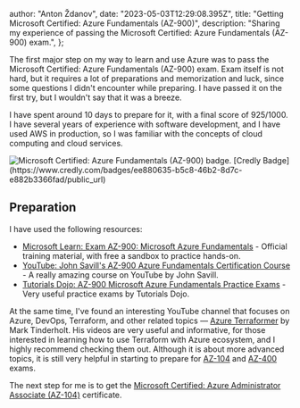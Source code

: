 
  author: "Anton Ždanov",
  date: "2023-05-03T12:29:08.395Z",
  title: "Getting Microsoft Certified: Azure Fundamentals (AZ-900)",
  description:
    "Sharing my experience of passing the Microsoft Certified: Azure Fundamentals (AZ-900) exam.",
};


The first major step on my way to learn and use Azure was to pass the Microsoft Certified: Azure Fundamentals (AZ-900) exam.
Exam itself is not hard, but it requires a lot of preparations and memorization and luck, since some questions I didn't
encounter while preparing. I have passed it on the first try, but I wouldn't say that it was a breeze.

I have spent around 10 days to prepare for it, with a final score of 925/1000. I have several years of experience with
software development, and I have used AWS in production, so I was familiar with the concepts of cloud computing and cloud services.

<aside className="inline-flex flex-col items-center">
  <Image
    src={certificate}
    alt="Microsoft Certified: Azure Fundamentals (AZ-900) badge."
  />
  [Credly Badge](https://www.credly.com/badges/ee880635-b5c8-46b2-8d7c-e882b3366fad/public_url)
</aside>

## Preparation

I have used the following resources:

- [Microsoft Learn: Exam AZ-900: Microsoft Azure Fundamentals](https://learn.microsoft.com/en-us/certifications/exams/az-900/) - Official training material, with free a sandbox to practice hands-on.
- [YouTube: John Savill's AZ-900 Azure Fundamentals Certification Course](https://www.youtube.com/playlist?list=PLlVtbbG169nED0_vMEniWBQjSoxTsBYS3) - A really amazing course on YouTube by John Savill.
- [Tutorials Dojo: AZ-900 Microsoft Azure Fundamentals Practice Exams](https://portal.tutorialsdojo.com/courses/az-900-microsoft-azure-fundamentals-practice-exams/) - Very useful practice exams by Tutorials Dojo.

At the same time, I've found an interesting YouTube channel that focuses on Azure, DevOps, Terraform, and other
related topics — [Azure Terraformer](https://www.youtube.com/@azure-terraformer) by Mark Tinderholt. His videos are very useful and informative,
for those interested in learning how to use Terraform with Azure ecosystem, and I highly recommend checking them out. Although it
is about more advanced topics, it is still very helpful in starting to prepare for [AZ-104](https://learn.microsoft.com/en-us/certifications/azure-administrator/)
and [AZ-400](https://learn.microsoft.com/en-us/certifications/devops-engineer/) exams.

The next step for me is to get the [Microsoft Certified: Azure Administrator
Associate (AZ-104)](https://learn.microsoft.com/en-us/certifications/azure-administrator/) certificate.
